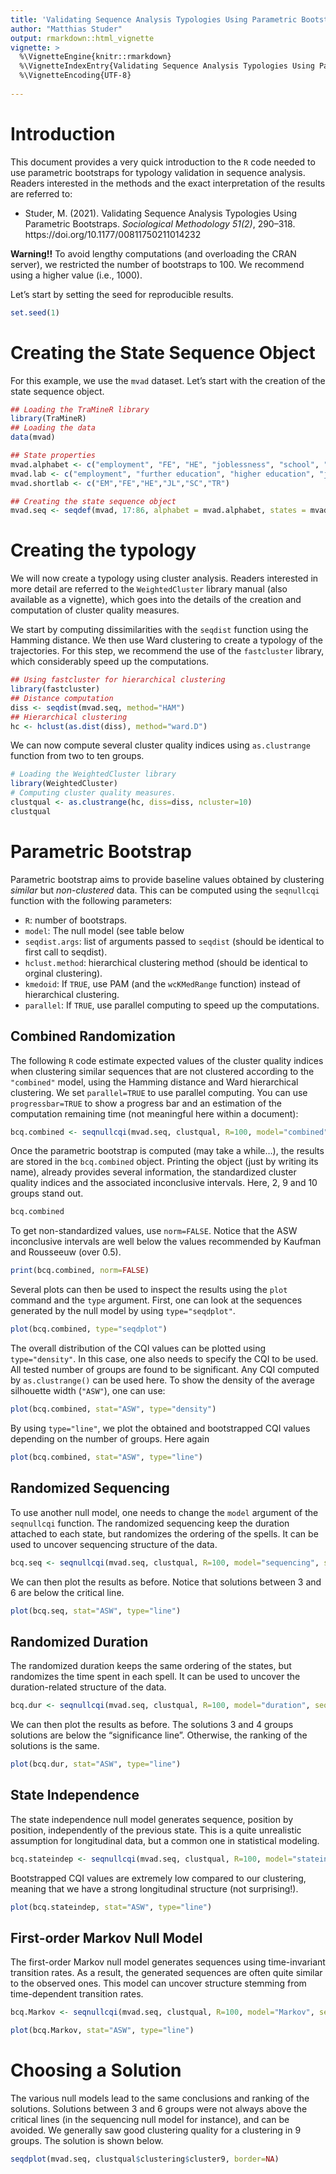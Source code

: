 ---
title: 'Validating Sequence Analysis Typologies Using Parametric Bootstrap: R Code introduction'
author: "Matthias Studer"
output: rmarkdown::html_vignette
vignette: >
  %\VignetteEngine{knitr::rmarkdown}
  %\VignetteIndexEntry{Validating Sequence Analysis Typologies Using Parametric Bootstrap: R Code introduction}
  %\VignetteEncoding{UTF-8}
    
---


# Introduction 

This document provides a very quick introduction to the `R` code needed to use parametric bootstraps for typology validation in sequence analysis. Readers interested in the methods and the exact interpretation of the results are referred to:

- Studer, M. (2021). Validating Sequence Analysis Typologies Using Parametric Bootstraps. *Sociological Methodology 51(2)*, 290--318. https://doi.org/10.1177/00811750211014232 

**Warning!!** To avoid lengthy computations (and overloading the CRAN server), we restricted the number of bootstraps to 100. We recommend using a higher value (i.e., 1000). 

Let's start by setting the seed for reproducible results.


```{r, message=FALSE}
set.seed(1)
```

# Creating the State Sequence Object
For this example, we use the `mvad` dataset. Let's start with the creation of the state sequence object.

```{r, message=FALSE}
## Loading the TraMineR library
library(TraMineR)
## Loading the data
data(mvad)

## State properties
mvad.alphabet <- c("employment", "FE", "HE", "joblessness", "school", "training")
mvad.lab <- c("employment", "further education", "higher education", "joblessness", "school", "training")
mvad.shortlab <- c("EM","FE","HE","JL","SC","TR")

## Creating the state sequence object
mvad.seq <- seqdef(mvad, 17:86, alphabet = mvad.alphabet, states = mvad.shortlab, labels = mvad.lab, xtstep = 6)

```


# Creating the typology

We will now create a typology using cluster analysis. Readers interested in more detail are referred to the `WeightedCluster` library manual (also available as a vignette), which goes into the details of the creation and computation of cluster quality measures. 

We start by computing dissimilarities with the `seqdist` function using the Hamming distance. We then use Ward clustering to create a typology of the trajectories. For this step, we recommend the use of the `fastcluster` library, which considerably speed up the computations.


```{r, cache=TRUE, message=FALSE}
## Using fastcluster for hierarchical clustering
library(fastcluster)
## Distance computation
diss <- seqdist(mvad.seq, method="HAM")
## Hierarchical clustering
hc <- hclust(as.dist(diss), method="ward.D")
```

We can now compute several cluster quality indices using `as.clustrange` function from two to ten groups.

```{r, message=FALSE}
# Loading the WeightedCluster library
library(WeightedCluster)
# Computing cluster quality measures.
clustqual <- as.clustrange(hc, diss=diss, ncluster=10)
clustqual
```

# Parametric Bootstrap

Parametric bootstrap aims to provide baseline values obtained by clustering *similar* but *non-clustered* data. This can be computed using the `seqnullcqi` function with the following parameters:

 - `R`: number of bootstraps.
 - `model`: The null model (see table below
 - `seqdist.args`: list of arguments passed to `seqdist` (should be identical to first call to seqdist).
 - `hclust.method`: hierarchical clustering method (should be identical to orginal clustering).
 - `kmedoid`: If `TRUE`, use PAM (and the `wcKMedRange` function) instead of hierarchical clustering.
 - `parallel`: If `TRUE`, use parallel computing to speed up the computations.


## Combined Randomization
The following `R` code estimate expected values of the cluster quality indices when clustering similar sequences that are not clustered according to the `"combined"` model, using the Hamming distance and Ward hierarchical clustering. We set `parallel=TRUE` to use parallel computing. You can use `progressbar=TRUE` to show a progress bar and an estimation of the computation remaining time (not meaningful here within a document):


```{r}
bcq.combined <- seqnullcqi(mvad.seq, clustqual, R=100, model="combined", seqdist.args=list(method="HAM"), hclust.method="ward.D", parallel = TRUE)
```
 

Once the parametric bootstrap is computed (may take a while...), the results are stored in the `bcq.combined` object. Printing the object (just by writing its name), already provides several information, the standardized cluster quality indices and the associated inconclusive intervals. Here, 2, 9 and 10 groups stand out.

```{r, size="tiny"}
bcq.combined
```

To get non-standardized values, use `norm=FALSE`. Notice that the ASW inconclusive intervals are well below the values recommended by Kaufman and Rousseeuw (over 0.5).


```{r, size="tiny"}
print(bcq.combined, norm=FALSE)
```

Several plots can then be used to inspect the results using the `plot` command and the `type` argument. First, one can look at the sequences generated by the null model by using `type="seqdplot"`. 


```{r, fig.width=8, fig.height=5, results="hide", dev="png"}
plot(bcq.combined, type="seqdplot")
```

The overall distribution of the CQI values can be plotted using `type="density"`. In this case, one also needs to specify the CQI to be used. All tested number of groups are found to be significant. Any CQI computed by `as.clustrange()` can be used here. To show the density of the average silhouette width (`"ASW"`), one can use:

```{r, fig.width=8, fig.height=5, results="hide", dev="png"}
plot(bcq.combined, stat="ASW", type="density")
```

By using `type="line"`, we plot the obtained and bootstrapped CQI values depending on the number of groups. Here again 

```{r, fig.width=8, fig.height=5, results="hide", dev="png"}
plot(bcq.combined, stat="ASW", type="line")
```


## Randomized Sequencing

To use another null model, one needs to change the `model` argument of the `seqnullcqi` function. The randomized sequencing keep the duration attached to each state, but randomizes the ordering of the spells. It can be used to uncover sequencing structure of the data. 

```{r}
bcq.seq <- seqnullcqi(mvad.seq, clustqual, R=100, model="sequencing", seqdist.args=list(method="HAM"), hclust.method="ward.D", parallel = TRUE)
```

We can then plot the results as before. Notice that solutions between 3 and 6 are below the critical line.

```{r, fig.width=8, fig.height=5, results="hide", dev="png"}
plot(bcq.seq, stat="ASW", type="line")
```



## Randomized Duration

The randomized duration keeps the same ordering of the states, but randomizes the time spent in each spell. It can be used to uncover the duration-related structure of the data. 

```{r}
bcq.dur <- seqnullcqi(mvad.seq, clustqual, R=100, model="duration", seqdist.args=list(method="HAM"), hclust.method="ward.D", parallel = TRUE)
```

We can then plot the results as before. The solutions 3 and 4 groups solutions are below the "significance line". Otherwise, the ranking of the solutions is the same. 

```{r, fig.width=8, fig.height=5, results="hide", dev="png"}
plot(bcq.dur, stat="ASW", type="line")
```

## State Independence

The state independence null model generates sequence, position by position, independently of the previous state. This is a quite unrealistic assumption for longitudinal data, but a common one in statistical modeling.


```{r, cache=TRUE}
bcq.stateindep <- seqnullcqi(mvad.seq, clustqual, R=100, model="stateindep", seqdist.args=list(method="HAM"), hclust.method="ward.D", parallel = TRUE)
```

Bootstrapped CQI values are extremely low compared to our clustering, meaning that we have a strong longitudinal structure (not surprising!).


```{r, fig.width=8, fig.height=5, results="hide", dev="png"}
plot(bcq.stateindep, stat="ASW", type="line")
```

## First-order Markov Null Model

The first-order Markov null model generates sequences using time-invariant transition rates. As a result, the generated sequences are often quite similar to the observed ones. This model can uncover structure stemming from time-dependent transition rates. 


```{r, cache=TRUE}
bcq.Markov <- seqnullcqi(mvad.seq, clustqual, R=100, model="Markov", seqdist.args=list(method="HAM"), hclust.method="ward.D", parallel = TRUE)
```



```{r, fig.width=8, fig.height=5, results="hide", dev="png"}
plot(bcq.Markov, stat="ASW", type="line")
```


# Choosing a Solution 

The various null models lead to the same conclusions and ranking of the solutions. Solutions between 3 and 6 groups were not always above the critical lines (in the sequencing null model for instance), and can be avoided. We generally saw good clustering quality for a clustering in 9 groups. The solution is shown below.


```{r, fig.width=10, fig.height=12, results="hide"}
seqdplot(mvad.seq, clustqual$clustering$cluster9, border=NA)
```
